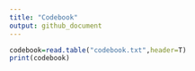 ```yaml
---
title: "Codebook"
output: github_document
---
```


```r
codebook=read.table("codebook.txt",header=T)
print(codebook)
```